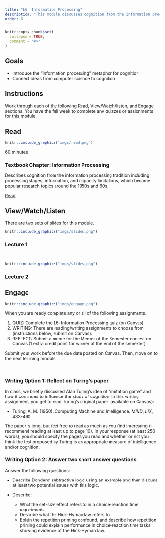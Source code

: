 ```yaml
---
title: "L6: Information Processing"
description: "This module discusses cognition from the information processing tradition including processing stages, information, and capacity limitations, which became popular research topics around the 1950s and 60s."
order: 6
---
```


```r
knitr::opts_chunk$set(
  collapse = TRUE,
  comment = "#>"
)
```

## Goals

- Introduce the "information processing" metaphor for cognition
- Connect ideas from computer science to cognition


## Instructions 

Work through each of the following Read, View/Watch/listen, and Engage sections. You have the full week to complete any quizzes or assignments for this module.

## Read 

:::::{.card .border .border-2 .border-info .mb-3}
:::: {.grid .g-0}
::: {.g-col-3}
:::: {.card-body}

```r
knitr::include_graphics("imgs/read.png")
```

60 minutes

::::
:::

::: {.g-col-9}
:::: {.card-body}

### Textbook Chapter: Information Processing
Describes cognition from the information processing tradition including processing stages, information, and capacity limitations, which became popular research topics around the 1950s and 60s.

<a class="btn btn-outline-info" href="https://teaching-me.github.io/cognition/textbook/C7_Information_Processing.html" role="button">Read</a>
::::
:::
::::
:::::


## View/Watch/Listen {.mt-5}

There are two sets of slides for this module.

:::::{.card .border .border-2 .border-info .mb-3}
:::: {.grid .g-0}
::: {.g-col-3}
:::: {.card-body}

```r
knitr::include_graphics("imgs/slides.png")
```

::::
:::

::: {.g-col-9}
:::: {.card-body}
### Lecture 1
<br>
<!--
<a class="btn btn-outline-info" href="https://teaching-cognition.github.io/cognition/slides/L6_information_processing_1.pdf" role="button">Slides</a>
!-->
::::
:::
::::
:::::

:::::{.card .border .border-2 .border-info .mb-3}
:::: {.grid .g-0}
::: {.g-col-3}
:::: {.card-body}

```r
knitr::include_graphics("imgs/slides.png")
```



::::
:::

::: {.g-col-9}
:::: {.card-body}
### Lecture 2
<!--
<a class="btn btn-outline-info" href="https://teaching-cognition.github.io/cognition/slides/L6_information_2.pdf" role="button">Slides</a>
!-->
::::
:::
::::
:::::

## Engage {.mt-5}

:::::{.card .border .border-2 .border-info}
:::: {.grid .g-0}
::: {.g-col-3}
:::: {.card-body}

```r
knitr::include_graphics("imgs/engage.png")
```


::::
:::

::: {.g-col-9}
:::: {.card-body}

When you are ready complete any or all of the following assignments.

1. QUIZ: Complete the L6: Information Processing quiz (on Canvas)
2. WRITING: There are reading/writing assignments to choose from (instructions below, submit on Canvas).
3. REFLECT: Submit a meme for the Memer of the Semester contest on Canvas (1 extra credit point for winner at the end of the semester)

Submit your work before the due date posted on Canvas. Then, move on to the next learning module.
::::
:::
::::
:::::

<br>


### Writing Option 1: Reflect on Turing's paper 

In class, we briefly discussed Alan Turing's idea of "imitation game" and how it continues to influence the study of cognition. In this writing assignment, you get to read Turing's original paper (available on Canvas):

- Turing, A. M. (1950). Computing Machine and Intelligence. *MIND*, *LIX*, 433-460. 

The paper is long, but feel free to read as much as you find interesting (I recommend reading at least up to page 10). In your response (at least 250 words), you should specify the pages you read and whether or not you think the test proposed by Turing is an appropriate measure of intelligence and/or cognition.

### Writing Option 2: Answer two short answer questions

Answer the following questions:

- Describe Donders’ subtractive logic using an example and then discuss at least two potential issues with this logic.

- Describe: 

  - What the set-size effect refers to in a choice-reaction time experiment.
  - Describe what the Hick-Hyman law refers to.
  - Eplain the repetition priming confound, and describe how repetition priming could explain performance in choice-reaction time tasks showing evidence of the Hick-Hyman law. 

